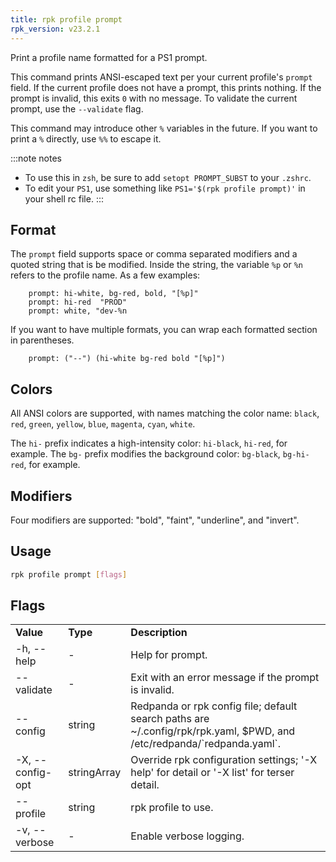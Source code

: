 ```yaml
---
title: rpk profile prompt
rpk_version: v23.2.1
---
```


<head>
  <meta name="title" content="rpk profile prompt| Redpanda Docs" />
  <meta name="description" content="rpk profile prompt" />
  <link rel="canonical" href="https://docs.redpanda.com/docs/reference/rpk/rpk-profile/rpk-profile-prompt/" />
</head>

Print a profile name formatted for a PS1 prompt.

This command prints ANSI-escaped text per your current profile's `prompt`
field. If the current profile does not have a prompt, this prints nothing.
If the prompt is invalid, this exits `0` with no message. To validate the
current prompt, use the `--validate` flag.

This command may introduce other `%` variables in the future. If you want to
print a `%` directly, use `%%` to escape it.

:::note notes
- To use this in `zsh`, be sure to add `setopt PROMPT_SUBST` to your `.zshrc`.
- To edit your `PS1`, use something like `PS1='$(rpk profile prompt)'` in your
shell rc file.
:::

## Format

The `prompt` field supports space or comma separated modifiers and a quoted
string that is be modified. Inside the string, the variable `%p` or `%n` refers to
the profile name. As a few examples:

```text
    prompt: hi-white, bg-red, bold, "[%p]"
    prompt: hi-red  "PROD"
    prompt: white, "dev-%n
```

If you want to have multiple formats, you can wrap each formatted section in
parentheses.

```text
    prompt: ("--") (hi-white bg-red bold "[%p]")
```

## Colors

All ANSI colors are supported, with names matching the color name:
`black`, `red`, `green`, `yellow`, `blue`, `magenta`, `cyan`, `white`.

The `hi-` prefix indicates a high-intensity color: `hi-black`, `hi-red`, for example.
The `bg-` prefix modifies the background color: `bg-black`, `bg-hi-red`, for example.

## Modifiers

Four modifiers are supported: "bold", "faint", "underline", and "invert".

## Usage

```bash
rpk profile prompt [flags]
```

## Flags

<table>
  <tbody>
    <tr>
      <td>
        <strong>Value</strong>
      </td>
      <td>
        <strong>Type</strong>
      </td>
      <td>
        <strong>Description</strong>
      </td>
    </tr>
    <tr>
      <td>-h, --help</td>
      <td>-</td>
      <td>Help for prompt.</td>
    </tr>
    <tr>
      <td>--validate</td>
      <td>-</td>
      <td>Exit with an error message if the prompt is invalid.</td>
    </tr>
    <tr>
      <td>--config</td>
      <td>string</td>
      <td>
        Redpanda or rpk config file; default search paths are
        ~/.config/rpk/rpk.yaml, $PWD, and /etc/redpanda/`redpanda.yaml`.
      </td>
    </tr>
    <tr>
      <td>-X, --config-opt</td>
      <td>stringArray</td>
      <td>
        Override rpk configuration settings; '-X help' for detail or '-X list'
        for terser detail.
      </td>
    </tr>
    <tr>
      <td>--profile</td>
      <td>string</td>
      <td>rpk profile to use.</td>
    </tr>
    <tr>
      <td>-v, --verbose</td>
      <td>-</td>
      <td>Enable verbose logging.</td>
    </tr>
  </tbody>
</table>
